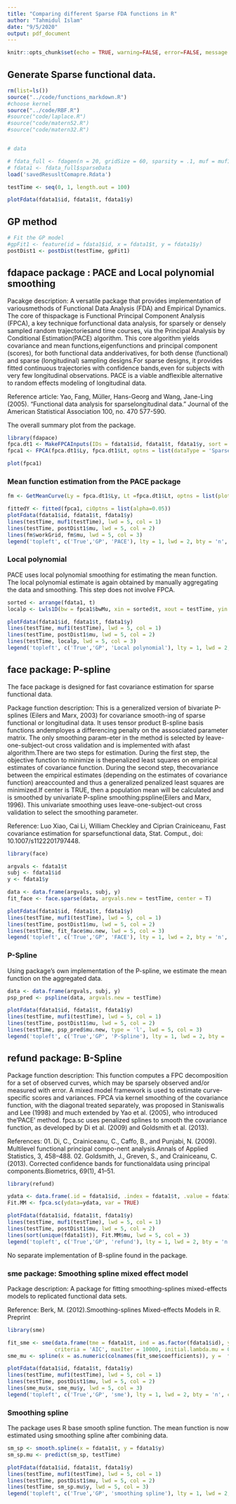 ---
title: "Comparing different Sparse FDA functions in R"
author: "Tahmidul Islam"
date: "9/5/2020"
output: pdf_document
---

```{r setup, include=FALSE}
knitr::opts_chunk$set(echo = TRUE, warning=FALSE, error=FALSE, message = FALSE, cache = TRUE, dpi = 300, fig.width = 14, fig.height = 6)
```


## Generate Sparse functional data.

```{r}
rm(list=ls())
source("../code/functions_markdown.R")
#choose kernel
source("../code/RBF.R")
#source("code/laplace.R")
#source("code/matern52.R")
#source("code/matern32.R")


# data

# fdata_full <- fdagen(n = 20, gridSize = 60, sparsity = .1, muf = muf1)
# fdata1 <- fdata_full$sparseData
load('savedResusltComapre.Rdata')

testTime <- seq(0, 1, length.out = 100)
```

```{r}
plotFdata(fdata1$id, fdata1$t, fdata1$y)
```

## GP method

```{r, results = FALSE}
# Fit the GP model
#gpFit1 <- feature(id = fdata1$id, x = fdata1$t, y = fdata1$y)
postDist1 <- postDist(testTime, gpFit1)
```


## __fdapace__ package : PACE and Local polynomial smoothing

Pacakge description: A versatile package that provides implementation of variousmethods of Functional Data Analysis (FDA) and Empirical Dynamics. The core of thispackage is Functional Principal Component Analysis (FPCA), a key technique forfunctional data analysis, for sparsely or densely sampled random trajectoriesand time courses, via the Principal Analysis by Conditional Estimation(PACE) algorithm. This core algorithm yields covariance and mean functions,eigenfunctions and principal component (scores), for both functional data andderivatives, for both dense (functional) and sparse (longitudinal) sampling designs.For sparse designs, it provides fitted continuous trajectories with confidence bands,even for subjects with very few longitudinal observations. PACE is a viable andflexible alternative to random effects modeling of longitudinal data. 

Reference article: Yao, Fang, Müller, Hans-Georg and Wang, Jane-Ling (2005).  "Functional data analysis for sparselongitudinal data." Journal of the American Statistical Association 100, no.  470 577-590. 


The overall summary plot from the package.

```{r}
library(fdapace)
fpca.dt1 <- MakeFPCAInputs(IDs = fdata1$id, fdata1$t, fdata1$y, sort = FALSE) 
fpca1 <- FPCA(fpca.dt1$Ly, fpca.dt1$Lt, optns = list(dataType = 'Sparse')) #fit model

plot(fpca1)
```


### Mean function estimation from the PACE package



```{r}
fm <- GetMeanCurve(Ly = fpca.dt1$Ly, Lt =fpca.dt1$Lt, optns = list(plot = TRUE))
```


```{r}
fittedY <- fitted(fpca1, ciOptns = list(alpha=0.05))
plotFdata(fdata1$id, fdata1$t, fdata1$y)
lines(testTime, muf1(testTime), lwd = 5, col = 1)
lines(testTime, postDist1$mu, lwd = 5, col = 2)
lines(fm$workGrid, fm$mu, lwd = 5, col = 3)
legend('topleft', c('True','GP', 'PACE'), lty = 1, lwd = 2, bty = 'n', col = 1:3)
```


### Local polynomial

PACE uses local polynomial smoothing for estimating the mean function. The local polynomial estimate is again obtained by manually aggregating the data and smoothing. This step does not involve FPCA.

```{r}
sorted <- arrange(fdata1, t)
localp <- Lwls1D(bw = fpca1$bwMu, xin = sorted$t, xout = testTime, yin = sorted$y,kernel_type = 'gauss')

plotFdata(fdata1$id, fdata1$t, fdata1$y)
lines(testTime, muf1(testTime), lwd = 5, col = 1)
lines(testTime, postDist1$mu, lwd = 5, col = 2)
lines(testTime, localp, lwd = 5, col = 3)
legend('topleft', c('True','GP', 'Local polynomial'), lty = 1, lwd = 2, bty = 'n', col = 1:3)
```




## __face__ package: P-spline

The face package is designed for fast covariance estimation for sparse functional data.

Package function description: This is a generalized version of bivariate P-splines (Eilers and Marx, 2003) for covariance smooth-ing of sparse functional or longitudinal data.  It uses tensor product B-spline basis functions andemployes a differencing penalty on the assosciated parameter matrix.  The only smoothing param-eter in the method is selected by leave-one-subject-out cross validation and is implemented with afast algorithm.There are two steps for estimation.  During the first step, the objective function to minimize is thepenalized least squares on empirical estimates of covariance function.  During the second step, thecovariance between the empirical estimates (depending on the estimates of covariance function) areaccounted and thus a generalized penalized least squares are minimized.If center is TRUE, then a population mean will be calculated and is smoothed by univariate P-spline  smoothing:pspline(Eilers  and  Marx,  1996). This univariate smoothing uses leave-one-subject-out cross validation to select the smoothing parameter.

Reference: 
Luo Xiao, Cai Li, William Checkley and Ciprian Crainiceanu, Fast covariance estimation for sparsefunctional data, Stat. Comput., doi: 10.1007/s1122201797448.

```{r}
library(face)

argvals <- fdata1$t
subj <- fdata1$id
y <- fdata1$y

data <- data.frame(argvals, subj, y)
fit_face <- face.sparse(data, argvals.new = testTime, center = T)

plotFdata(fdata1$id, fdata1$t, fdata1$y)
lines(testTime, muf1(testTime), lwd = 5, col = 1)
lines(testTime, postDist1$mu, lwd = 5, col = 2)
lines(testTime, fit_face$mu.new, lwd = 5, col = 3)
legend('topleft', c('True','GP', 'FACE'), lty = 1, lwd = 2, bty = 'n', col = 1:3)
```


### P-Spline

Using package's own implementation of the P-spline, we estimate the mean function on the aggregated data.

```{r}
data <- data.frame(argvals, subj, y)
psp_pred <- pspline(data, argvals.new = testTime)

plotFdata(fdata1$id, fdata1$t, fdata1$y)
lines(testTime, muf1(testTime), lwd = 5, col = 1)
lines(testTime, postDist1$mu, lwd = 5, col = 2)
lines(testTime, psp_pred$mu.new, type = 'l', lwd = 5, col = 3)
legend('topleft', c('True','GP', 'P-Spline'), lty = 1, lwd = 2, bty = 'n', col = 1:3)
```




## __refund__ package: B-Spline

Package function description: This function computes a FPC decomposition for a set of observed curves, which may be sparsely observed and/or measured with error. A mixed model framework is used to estimate curve-specific scores and variances. FPCA via kernel smoothing of the covariance function, with the diagonal treated separately, was proposed in Staniswalis and Lee (1998) and much extended by Yao et al. (2005), who introduced the’PACE’ method. fpca.sc uses penalized splines to smooth the covariance function, as developed by Di et al. (2009) and Goldsmith et al. (2013).


References:
  01. Di, C., Crainiceanu, C., Caffo, B., and Punjabi, N. (2009).  Multilevel functional principal compo-nent analysis.Annals of Applied Statistics, 3, 458–488.
  02. Goldsmith, J., Greven, S., and Crainiceanu, C. (2013).  Corrected confidence bands for functionaldata using principal components.Biometrics, 69(1), 41–51.
  
  

```{r}
library(refund)

ydata <- data.frame(.id = fdata1$id, .index = fdata1$t, .value = fdata1$y)
Fit.MM <- fpca.sc(ydata=ydata, var = TRUE)

plotFdata(fdata1$id, fdata1$t, fdata1$y)
lines(testTime, muf1(testTime), lwd = 5, col = 1)
lines(testTime, postDist1$mu, lwd = 5, col = 2)
lines(sort(unique(fdata1$t)), Fit.MM$mu, lwd = 5, col = 3)
legend('topleft', c('True','GP', 'refund'), lty = 1, lwd = 2, bty = 'n', col = 1:3)
```

No separate implementation of B-spline found in the package.


### sme package: Smoothing spline mixed effect model

Package description: A package for fitting smoothing-splines mixed-effects models to replicated functional data sets.

Reference:
Berk, M. (2012).Smoothing-splines Mixed-effects Models in R. Preprint


```{r}
library(sme)

fit_sme <- sme(data.frame(tme = fdata1$t, ind = as.factor(fdata1$id), y = fdata1$y), 
               criteria = 'AIC', maxIter = 10000, initial.lambda.mu = 0, initial.lambda.v = 0)
sme_mu <- spline(x = as.numeric(colnames(fit_sme$coefficients)), y =  fit_sme$coefficients[1,], xout = testTime, method = "natural")
```


```{r}
plotFdata(fdata1$id, fdata1$t, fdata1$y)
lines(testTime, muf1(testTime), lwd = 5, col = 1)
lines(testTime, postDist1$mu, lwd = 5, col = 2)
lines(sme_mu$x, sme_mu$y, lwd = 5, col = 3)
legend('topleft', c('True','GP', 'sme'), lty = 1, lwd = 2, bty = 'n', col = 1:3)
```


### Smoothing spline 

The package uses R base smooth spline function. The mean function is now estimated using smoothing spline after combining data.

```{r}
sm_sp <- smooth.spline(x = fdata1$t, y = fdata1$y)
sm_sp.mu <- predict(sm_sp, testTime)

plotFdata(fdata1$id, fdata1$t, fdata1$y)
lines(testTime, muf1(testTime), lwd = 5, col = 1)
lines(testTime, postDist1$mu, lwd = 5, col = 2)
lines(testTime, sm_sp.mu$y, lwd = 5, col = 3)
legend('topleft', c('True','GP', 'smoothing spline'), lty = 1, lwd = 2, bty = 'n', col = 1:3)
```

